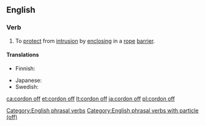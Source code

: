 ==English==

===Verb===
{{en-verb|head=[[cordon]] [[off]]|cordons off|cordoning off|cordoned off}}

# To [[protect]] from [[intrusion]] by [[enclosing]] in a [[rope]] [[barrier]].

====Translations====
{{trans-top|to enclose with rope barrier}}
* Finnish: {{t+|fi|sulkea}} {{t|fi|köysiaita|alt=köysiaidalla}}
{{trans-mid}}
* Japanese: {{t|ja|結界|tr=けっかい, kekkai}}
* Swedish: {{t+|sv|spärra av}}
{{trans-bottom}}

[[Category:English phrasal verbs]]
[[Category:English phrasal verbs with particle (off)]]

[[ca:cordon off]]
[[et:cordon off]]
[[lt:cordon off]]
[[ja:cordon off]]
[[pl:cordon off]]